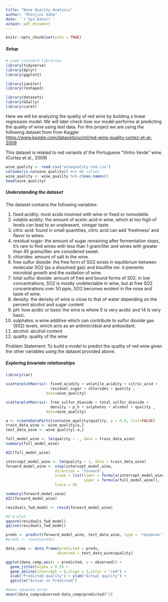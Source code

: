 ```yaml
---
title: "Wine Quality Analysis"
author: "Shinjini Guha"
date: '`r Sys.Date()`'
output: pdf_document
---
```


```r
knitr::opts_chunk$set(echo = TRUE)
```


##### Setup

```r
# Load standard libraries
library(tidyverse)
library(dplyr)
library(ggplot2)

library(janitor)
library(reshape2)

library(datasets)
library(GGally)
library(caret)
```

Here we will be analyzing the quality of red wine by building a linear regression model. We will later check how our model performs at predicting the quality of wine using test data. For this project we are using the following dataset from from Kaggle: <https://www.kaggle.com/datasets/uciml/red-wine-quality-cortez-et-al-2009>

This dataset is related to red variants of the Portuguese "Vinho Verde" wine.(Cortez et al., 2009)


```r
wine_quality <- read.csv('winequality-red.csv')
colSums(is.na(wine_quality)) #no NA values
wine_quality <- wine_quality %>% clean_names()
head(wine_quality)
```
##### Understanding the dataset

The dataset contains the following variables:

1. fixed acidity: most acids involved with wine or fixed or nonvolatile.
2. volatile acidity: the amount of acetic acid in wine, which at too high of levels can lead to an unpleasant, vinegar taste.
3. citric acid: found in small quantities, citric acid can add 'freshness' and flavor to wines.
4. residual sugar: the amount of sugar remaining after fermentation stops, it's rare to find wines with less than 1 gram/liter and wines with greater than 45 grams/liter are considered sweet.
5. chlorides: amount of salt in the wine.
6. free sulfur dioxide: the free form of SO2 exists in equilibrium between molecular SO2 (as a dissolved gas) and bisulfite ion. it prevents microbial growth and the oxidation of wine.
7. total sulfur dioxide: amount of free and bound forms of S02; in low concentrations, SO2 is mostly undetectable in wine, but at free SO2 concentrations over 50 ppm, SO2 becomes evident in the nose and taste of wine.
8. density: the density of wine is close to that of water depending on the percent alcohol and sugar content
9. pH: how acidic or basic the wine is where 0 is very acidic and 14 is very basic.
10. sulphates: a wine additive which can contribute to sulfur dioxide gas (S02) levels, which acts as an antimicrobial and antioxidant.
11. alcohol: alcohol content
12. quality: quality of the wine



Problem Statement: To build a model to predict the quality of red wine given the other variables using the dataset provided above.

##### Exploring bivariate relationships

```r
library(car)

scatterplotMatrix(~ fixed_acidity + volatile_acidity + citric_acid +
                    residual_sugar + chlorides + quality , 
                  data=wine_quality)

scatterplotMatrix(~ free_sulfur_dioxide + total_sulfur_dioxide +
                    density + p_h + sulphates + alcohol + quality , 
                  data=wine_quality)


```



```r
a <- createDataPartition(wine_quality$quality, p = 0.8, list=FALSE)
train_data_wine <- wine_quality[a,]
test_data_wine <- wine_quality[-a,]
```



```r

full_model_wine <- lm(quality ~ ., data = train_data_wine)
summary(full_model_wine)

AIC(full_model_wine)

intercept_model_wine <- lm(quality ~ 1, data = train_data_wine)
forward_model_wine <- step(intercept_model_wine,
                      direction = 'forward',
                      scope = list(lower = formula(intercept_model_wine),
                                   upper = formula(full_model_wine)),
                      trace = 0)

summary(forward_model_wine)
AIC(forward_model_wine)
```


```r
residuals_fwd_model <- resid(forward_model_wine)

#Q-Q plot
qqnorm(residuals_fwd_model)
qqline(residuals_fwd_model)
```


```r
preds <- predict(forward_model_wine, test_data_wine, type = 'response')
#preds <- round(preds)

data_comp <- data.frame(predicted = preds,
                       observed = test_data_wine$quality)

ggplot(data_comp,aes(x = predicted, y = observed)) +
  geom_jitter(alpha = 0.5) +
  geom_abline(intercept = 0,slope = 1,color = "red") + 
  xlab("Predicted quality") + ylab("Actual quality") +
  ggtitle("Actual vs Predicted")

#mean squared error
mean((data_comp$observed-data_comp$predicted)^2)

```


